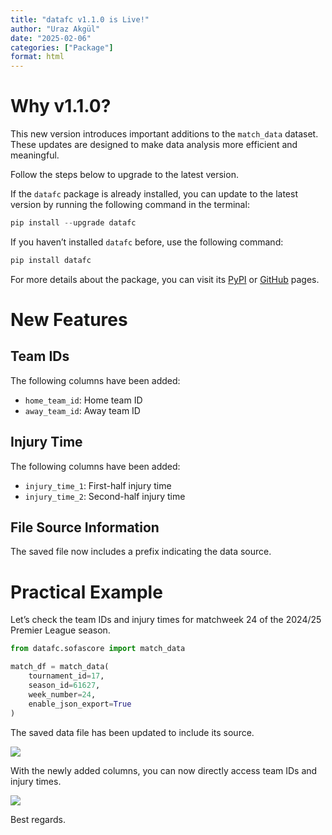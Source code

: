 ```yaml
---
title: "datafc v1.1.0 is Live!"
author: "Uraz Akgül"
date: "2025-02-06"
categories: ["Package"]
format: html
---
```


# Why v1.1.0?

This new version introduces important additions to the `match_data` dataset. These updates are designed to make data analysis more efficient and meaningful.

Follow the steps below to upgrade to the latest version.

If the `datafc` package is already installed, you can update to the latest version by running the following command in the terminal:

```python
pip install --upgrade datafc
```

If you haven't installed `datafc` before, use the following command:

```python
pip install datafc
```

For more details about the package, you can visit its [PyPI](https://pypi.org/project/datafc/){target="_blank"} or [GitHub](https://github.com/urazakgul/datafc){target="_blank"} pages.

# New Features

## Team IDs

The following columns have been added:

* `home_team_id`: Home team ID
* `away_team_id`: Away team ID

## Injury Time

The following columns have been added:

* `injury_time_1`: First-half injury time
* `injury_time_2`: Second-half injury time

## File Source Information

The saved file now includes a prefix indicating the data source.

# Practical Example

Let's check the team IDs and injury times for matchweek 24 of the 2024/25 Premier League season.

```python
from datafc.sofascore import match_data

match_df = match_data(
    tournament_id=17,
    season_id=61627,
    week_number=24,
    enable_json_export=True
)
```

The saved data file has been updated to include its source.

![](imgs/img1.PNG)

With the newly added columns, you can now directly access team IDs and injury times.

![](imgs/img2.PNG)

Best regards.
